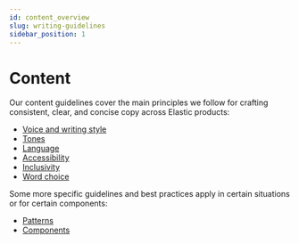 ```yaml
---
id: content_overview
slug: writing-guidelines
sidebar_position: 1
---
```


# Content

Our content guidelines cover the main principles we follow for crafting consistent, clear, and concise copy across Elastic products:

- [Voice and writing style](./style.mdx)
- [Tones](./adapt-tone.mdx)
- [Language](./language.mdx)
- [Accessibility](./accessibility.mdx)
- [Inclusivity](inclusivity.mdx)
- [Word choice](./word-choice.mdx)

Some more specific guidelines and best practices apply in certain situations or for certain components:

- [Patterns](../patterns/)
- [Components](../02_components/)